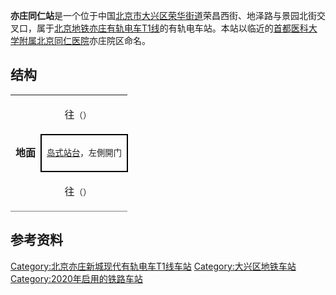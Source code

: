 {{NoteTA
|G1=Railway}}
{{Infobox station
|name = 亦庄同仁
|eng_name = Yizhuang Tongren<ref>{{cite web |title=JPG格式线路图下载 |url=https://www.bjsubway.com/jpg.html |website=北京地铁 |accessdate=2020-12-30 |archive-date=2020-10-26 |archive-url=https://web.archive.org/web/20201026031221/https://www.bjsubway.com/jpg.html }}</ref>
|livery = 
|linecolour = {{北京地铁颜色|亦T1}}
|image = 
|caption = 
|other_name = 同仁医院站（公示站名预案及工程名）<ref>{{cite web|url=http://beijing.qianlong.com/2017/0517/1694109.shtml|title=亦庄有轨电车T1线站点命名公示 拟设“机器人大会站”|date=2017-05-17|access-date=2021-01-18|archive-date=2021-01-28|archive-url=https://web.archive.org/web/20210128002027/http://beijing.qianlong.com/2017/0517/1694109.shtml}}</ref>
|country = {{PRC}}
|borough = [[北京市|北京市]][[大兴区|大兴区]][[荣华街道_(北京市)|荣华街道]]
|address = 荣昌西街、地泽路与景园北街交叉口
|coordinates = {{coord|39.7757569|N|116.5123208|E|type:railwaystation|display=inline,title}}
|elevation = 
|operator = [[北京亦莊公交有轨电车有限责任公司|北京亦莊公交有轨电车有限责任公司]]
|lines = {{北京地铁线路名|亦T1|SL}}
|distance = 
|platform = 1座[[島式站台|島式站台]]
|tracks = 2条
|connections = 
|structure = 地面车站
|hall = 
|depth = 
|levels = 
|interchange = 
|exits = 
|elevator = 
|escalator = 
|architect = 
|architectural_style = 
|colour = 
|type = 
|status = 运营中
|code = 
|zone = 
|classification = 
|website = 
|built = 
|opened = 2020年12月31日
|passengers = 
|trains = 
|station_hours = 
|hours = 
|first = 
|last = 
|adjacent = {{adjacent stations|system=北京地铁|line=亦T1|left=鹿圈东|right=荣昌东街}}
|route_map = {{Routemap|inline=yes|map=
uSTRf\uSTRg~~ ~~{{rmr|Licon=U|{{stl|北京地铁|荣昌东街}}}}
uSTR+BSl\uSTR+BSr
uSTR+BSl\uSTR+BSr
uSTRf\uSTRg~~ ~~{{rmr|Licon=D|{{stl|北京地铁|鹿圈东}}}}
}}
}}
'''亦庄同仁站'''是一个位于中国[[北京市|北京市]][[大兴区|大兴区]][[荣华街道_(北京市)|荣华街道]]荣昌西街、地泽路与景园北街交叉口，属于[[北京地铁|北京地铁]][[北京亦庄新城现代有轨电车T1线|亦庄有轨电车T1线]]的有轨电车站。本站以临近的[[首都医科大学附属北京同仁医院|首都医科大学附属北京同仁医院]]亦庄院区命名。

== 结构 ==
{|cellspacing=0 cellpadding=3
|-
|style="border-bottom:solid 1px gray;" rowspan=3|'''地面'''
|{{arrow|L}}
|{{北京地铁线路名|亦T1|c}}往{{站|屈庄}}<small>（{{站|鹿圈东}}）</small>
|-
|style="border-right:solid 2px black;border-left:solid 2px black;border-top:solid 2px black;border-bottom:solid 2px black;" colspan=2|<center><small>[[岛式站台|岛式站台]]，左側開门</small></center>
|-
|style="border-bottom:solid 1px gray;"|{{arrow|R}}
|style="border-bottom:solid 1px gray;"|{{北京地铁线路名|亦T1|c}}往{{站|定海园}}<small>（{{站|荣昌东街}}）</small>
|}

== 参考资料 ==
{{commonscat|Yizhuang Tongren Station}}
{{reflist}}

{{北京亦庄新城现代有轨电车T1线}}

[[Category:北京亦庄新城现代有轨电车T1线车站|Category:北京亦庄新城现代有轨电车T1线车站]]
[[Category:大兴区地铁车站|Category:大兴区地铁车站]]
[[Category:2020年启用的铁路车站|Category:2020年启用的铁路车站]]